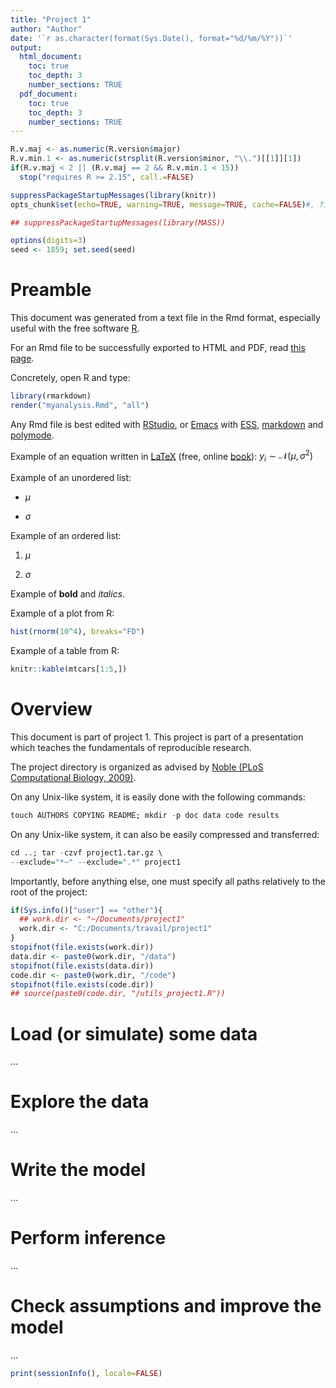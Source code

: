 ```yaml
---
title: "Project 1"
author: "Author"
date: '`r as.character(format(Sys.Date(), format="%d/%m/%Y"))`'
output:
  html_document:
    toc: true
    toc_depth: 3
    number_sections: TRUE
  pdf_document:
    toc: true
    toc_depth: 3
    number_sections: TRUE
---
```


<!--
This R chunk is used to set up important options and load required packages.
-->
```r
R.v.maj <- as.numeric(R.version$major)
R.v.min.1 <- as.numeric(strsplit(R.version$minor, "\\.")[[1]][1])
if(R.v.maj < 2 || (R.v.maj == 2 && R.v.min.1 < 15))
  stop("requires R >= 2.15", call.=FALSE)

suppressPackageStartupMessages(library(knitr))
opts_chunk$set(echo=TRUE, warning=TRUE, message=TRUE, cache=FALSE)#, fig.width=12, fig.height=8, fig.path=figures/")

## suppressPackageStartupMessages(library(MASS))

options(digits=3)
seed <- 1859; set.seed(seed)
```


# Preamble

This document was generated from a text file in the Rmd format, especially useful with the free software [R](http://www.r-project.org/).

For an Rmd file to be successfully exported to HTML and PDF, read [this page](http://rmarkdown.rstudio.com/).

Concretely, open R and type:
```r
library(rmarkdown)
render("myanalysis.Rmd", "all")
```

Any Rmd file is best edited with [RStudio](http://www.rstudio.com/), or [Emacs](http://www.gnu.org/software/emacs/) with [ESS](http://ess.r-project.org/), [markdown](http://jblevins.org/projects/markdown-mode/) and [polymode](https://github.com/vitoshka/polymode).

Example of an equation written in [LaTeX](http://www.latex-project.org/) (free, online [book](https://en.wikibooks.org/wiki/LaTeX)): $y_i \sim \mathcal{N}(\mu, \sigma^2)$

Example of an unordered list:

* $\mu$

* $\sigma$

Example of an ordered list:

1. $\mu$

2. $\sigma$

Example of **bold** and *italics*.

Example of a plot from R:
```r
hist(rnorm(10^4), breaks="FD")
```

Example of a table from R:
```r
knitr::kable(mtcars[1:5,])
```


# Overview

This document is part of project 1.
This project is part of a presentation which teaches the fundamentals of reproducible research.

The project directory is organized as advised by [Noble (PLoS Computational Biology, 2009)](http://dx.doi.org/10.1371/journal.pcbi.1000424).

On any Unix-like system, it is easily done with the following commands:
```r
touch AUTHORS COPYING README; mkdir -p doc data code results
```

On any Unix-like system, it can also be easily compressed and transferred:
```r
cd ..; tar -czvf project1.tar.gz \
--exclude="*~" --exclude=".*" project1
```

Importantly, before anything else, one must specify all paths relatively to the root of the project:
```r
if(Sys.info()["user"] == "other"){
  ## work.dir <- "~/Documents/project1"
  work.dir <- "C:/Documents/travail/project1"
}
stopifnot(file.exists(work.dir))
data.dir <- paste0(work.dir, "/data")
stopifnot(file.exists(data.dir))
code.dir <- paste0(work.dir, "/code")
stopifnot(file.exists(code.dir))
## source(paste0(code.dir, "/utils_project1.R"))
```

# Load (or simulate) some data

...


# Explore the data

...


# Write the model

...


# Perform inference

...


# Check assumptions and improve the model

...


```r
print(sessionInfo(), locale=FALSE)
```
